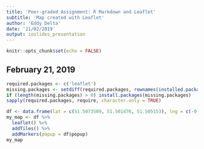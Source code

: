 ```yaml
---
title: 'Peer-graded Assignment: R Markdown and Leaflet'
subtitle: 'Map created with Leaflet'
author: 'Eddy Delta'
date: '21/02/2019'
output: ioslides_presentation
---
```


```r
knitr::opts_chunk$set(echo = FALSE)
```

## February 21, 2019
```r
required.packages <- c('leaflet')
missing.packages <- setdiff(required.packages, rownames(installed.packages()))
if (length(missing.packages) > 0) install.packages(missing.packages)
sapply(required.packages, require, character.only = TRUE)
```
```r
df <- data.frame(lat = c(51.5073509, 51.501476, 51.505153), lng = c(-0.1277583, -0.140634, -0.075664), popup = c('London', 'Buckingham Palace', 'Tower Bridge'))
my_map <- df %>%
  leaflet() %>%
  addTiles() %>%
  addMarkers(popup = df$popup)
my_map
```
